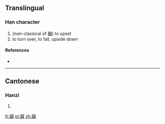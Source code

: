 ==Translingual==

===Han character===
{{Han char|rn=12|rad=八|as=18|sn=20|four=|canj=十金十月金 (JCJBC)}}

# (non-classical of [[顛]]) to upset
# to turn over, to fall, upside down

====References====
* {{Han ref|kx=0128.280|hdz=10254.060|uh=34B9|ud=13497}}

----

==Cantonese==

===Hanzi===
{{yue-hanzi|jyut=|y=din1}}

# {{defn|Cantonese|sort=八18}}

[[fr:㒹]]
[[pl:㒹]]
[[zh:㒹]]